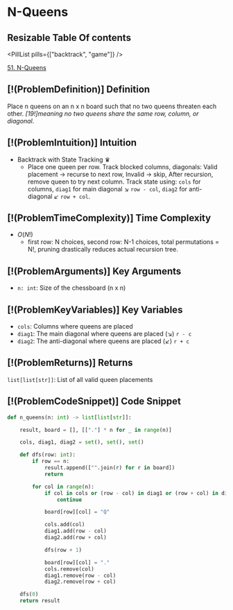 # N-Queens

## Resizable Table Of contents

<DifficultyBadge difficulty="hard" />

<PillList pills={["backtrack", "game"]} />

[51. N-Queens](https://leetcode.com/problems/n-queens)

## [!(ProblemDefinition)] Definition

Place n queens on an n x n board such that no two queens threaten each other. *[19!]meaning no two queens share the same row, column, or diagonal*.

## [!(ProblemIntuition)] Intuition

- Backtrack with State Tracking ♛
    - Place one queen per row. Track blocked columns, diagonals: Valid placement → recurse to next row, Invalid → skip, After recursion, remove queen to try next column. Track state using: `cols` for columns, `diag1` for main diagonal *↘* `row - col`, `diag2` for anti-diagonal *↙* `row + col`.

## [!(ProblemTimeComplexity)] Time Complexity

- $O(N!)$
    - first row: N choices, second row: N-1 choices, total permutations = N!, pruning drastically reduces actual recursion tree.

## [!(ProblemArguments)] Key Arguments

- `n: int`: Size of the chessboard (n x n)

## [!(ProblemKeyVariables)] Key Variables

- `cols`: Columns where queens are placed
- `diag1`: The main diagonal where queens are placed (↘) `r - c`
- `diag2`: The anti-diagonal where queens are placed (↙) `r + c`

## [!(ProblemReturns)] Returns

`list[list[str]]`: List of all valid queen placements

## [!(ProblemCodeSnippet)] Code Snippet

```python meta="source=problems/51-n-queens/solution.py"
def n_queens(n: int) -> list[list[str]]:

    result, board = [], [["."] * n for _ in range(n)]

    cols, diag1, diag2 = set(), set(), set()

    def dfs(row: int):
        if row == n:
            result.append(["".join(r) for r in board])
            return

        for col in range(n):
            if col in cols or (row - col) in diag1 or (row + col) in diag2:
                continue

            board[row][col] = "Q"

            cols.add(col)
            diag1.add(row - col)
            diag2.add(row + col)

            dfs(row + 1)

            board[row][col] = "."
            cols.remove(col)
            diag1.remove(row - col)
            diag2.remove(row + col)

    dfs(0)
    return result
```

